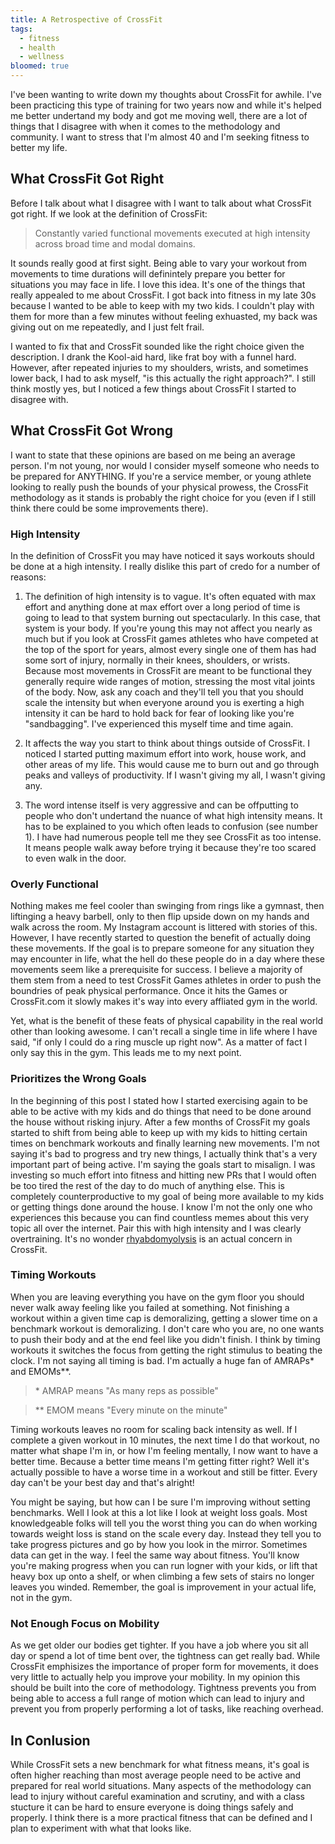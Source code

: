 ```yaml
---
title: A Retrospective of CrossFit
tags:
  - fitness
  - health
  - wellness
bloomed: true
---
```


I've been wanting to write down my thoughts about CrossFit for awhile. I've been practicing this type of training for two years now and while it's helped me better undertand my body and got me moving well, there are a lot of things that I disagree with when it comes to the methodology and community. I want to stress that I'm almost 40 and I'm seeking fitness to better my life.

## What CrossFit Got Right

Before I talk about what I disagree with I want to talk about what CrossFit got right. If we look at the definition of CrossFit:

> Constantly varied functional movements executed at high intensity across broad time and modal domains.

It sounds really good at first sight. Being able to vary your workout from movements to time durations will definintely prepare you better for situations you may face in life. I love this idea. It's one of the things that really appealed to me about CrossFit. I got back into fitness in my late 30s because I wanted to be able to keep with my two kids. I couldn't play with them for more than a few minutes without feeling exhuasted, my back was giving out on me repeatedly, and I just felt frail.

I wanted to fix that and CrossFit sounded like the right choice given the description. I drank the Kool-aid hard, like frat boy with a funnel hard. However, after repeated injuries to my shoulders, wrists, and sometimes lower back, I had to ask myself, "is this actually the right approach?". I still think mostly yes, but I noticed a few things about CrossFit I started to disagree with.

## What CrossFit Got Wrong

I want to state that these opinions are based on me being an average person. I'm not young, nor would I consider myself someone who needs to be prepared for ANYTHING. If you're a service member, or young athlete looking to really push the bounds of your physical prowess, the CrossFit methodology as it stands is probably the right choice for you (even if I still think there could be some improvements there).

### High Intensity

In the definition of CrossFit you may have noticed it says workouts should be done at a high intensity. I really dislike this part of credo for a number of reasons:

1. The definition of high intensity is to vague. It's often equated with max effort and anything done at max effort over a long period of time is going to lead to that system burning out spectacularly. In this case, that system is your body. If you're young this may not affect you nearly as much but if you look at CrossFit games athletes who have competed at the top of the sport for years, almost every single one of them has had some sort of injury, normally in their knees, shoulders, or wrists. Because most movements in CrossFit are meant to be functional they generally require wide ranges of motion, stressing the most vital joints of the body. Now, ask any coach and they'll tell you that you should scale the intensity but when everyone around you is exerting a high intensity it can be hard to hold back for fear of looking like you're "sandbagging". I've experienced this myself time and time again.

2. It affects the way you start to think about things outside of CrossFit. I noticed I started putting maximum effort into work, house work, and other areas of my life. This would cause me to burn out and go through peaks and valleys of productivity. If I wasn't giving my all, I wasn't giving any.

3. The word intense itself is very aggressive and can be offputting to people who don't undertand the nuance of what high intensity means. It has to be explained to you which often leads to confusion (see number 1). I have had numerous people tell me they see CrossFit as too intense. It means people walk away before trying it because they're too scared to even walk in the door.

### Overly Functional

Nothing makes me feel cooler than swinging from rings like a gymnast, then liftinging a heavy barbell, only to then flip upside down on my hands and walk across the room. My Instagram account is littered with stories of this. However, I have recently started to question the benefit of actually doing these movements. If the goal is to prepare someone for any situation they may encounter in life, what the hell do these people do in a day where these movements seem like a prerequisite for success. I believe a majority of them stem from a need to test CrossFit Games athletes in order to push the boundries of peak physical performance. Once it hits the Games or CrossFit.com it slowly makes it's way into every affliated gym in the world.

Yet, what is the benefit of these feats of physical capability in the real world other than looking awesome. I can't recall a single time in life where I have said, "if only I could do a ring muscle up right now". As a matter of fact I only say this in the gym. This leads me to my next point.

### Prioritizes the Wrong Goals

In the beginning of this post I stated how I started exercising again to be able to be active with my kids and do things that need to be done around the house without risking injury. After a few months of CrossFit my goals started to shift from being able to keep up with my kids to hitting certain times on benchmark workouts and finally learning new movements. I'm not saying it's bad to progress and try new things, I actually think that's a very important part of being active. I'm saying the goals start to misalign. I was investing so much effort into fitness and hitting new PRs that I would often be too tired the rest of the day to do much of anything else. This is completely counterproductive to my goal of being more available to my kids or getting things done around the house. I know I'm not the only one who experiences this because you can find countless memes about this very topic all over the internet. Pair this with high intensity and I was clearly overtraining. It's no wonder [rhyabdomyolysis](https://theconversation.com/explainer-what-is-rhabdomyolysis-and-whats-its-connection-to-crossfit-75623) is an actual concern in CrossFit.

### Timing Workouts

When you are leaving everything you have on the gym floor you should never walk away feeling like you failed at something. Not finishing a workout within a given time cap is demoralizing, getting a slower time on a benchmark workout is demoralizing. I don't care who you are, no one wants to push their body and at the end feel like you didn't finish. I think by timing workouts it switches the focus from getting the right stimulus to beating the clock. I'm not saying all timing is bad. I'm actually a huge fan of AMRAPs\* and EMOMs\*\*.

> \* AMRAP means "As many reps as possible"

> \*\* EMOM means "Every minute on the minute"

Timing workouts leaves no room for scaling back intensity as well. If I complete a given workout in 10 minutes, the next time I do that workout, no matter what shape I'm in, or how I'm feeling mentally, I now want to have a better time. Because a better time means I'm getting fitter right? Well it's actually possible to have a worse time in a workout and still be fitter. Every day can't be your best day and that's alright!

You might be saying, but how can I be sure I'm improving without setting benchmarks. Well I look at this a lot like I look at weight loss goals. Most knowledgeable folks will tell you the worst thing you can do when working towards weight loss is stand on the scale every day. Instead they tell you to take progress pictures and go by how you look in the mirror. Sometimes data can get in the way. I feel the same way about fitness. You'll know you're making progress when you can run logner with your kids, or lift that heavy box up onto a shelf, or when climbing a few sets of stairs no longer leaves you winded. Remember, the goal is improvement in your actual life, not in the gym.

### Not Enough Focus on Mobility

As we get older our bodies get tighter. If you have a job where you sit all day or spend a lot of time bent over, the tightness can get really bad. While CrossFit emphisizes the importance of proper form for movements, it does very little to actually help you improve your mobility. In my opinion this should be built into the core of methodology. Tightness prevents you from being able to access a full range of motion which can lead to injury and prevent you from properly performing a lot of tasks, like reaching overhead.

## In Conlusion

While CrossFit sets a new benchmark for what fitness means, it's goal is often higher reaching than most average people need to be active and prepared for real world situations. Many aspects of the methodology can lead to injury without careful examination and scrutiny, and with a class stucture it can be hard to ensure everyone is doing things safely and properly. I think there is a more practical fitness that can be defined and I plan to experiment with what that looks like.
